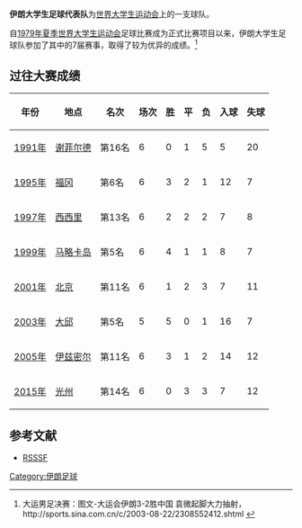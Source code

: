 '''伊朗大学生足球代表队'''为[[世界大学生运动会|世界大学生运动会]]上的一支球队。

自[[1979年夏季世界大学生运动会|1979年夏季世界大学生运动会]]足球比赛成为正式比赛项目以来，伊朗大学生足球队参加了其中的7届赛事，取得了较为优异的成绩。<ref>大运男足决赛：图文-大运会伊朗3-2胜中国 袁微起脚大力抽射，http://sports.sina.com.cn/c/2003-08-22/2308552412.shtml {{Wayback|url=http://sports.sina.com.cn/c/2003-08-22/2308552412.shtml |date=20190915014147 }}</ref>

== 过往大赛成绩 ==
{| width=90%  class="wikitable" style="text-align: center;"
|-
!年份 !! 地点 !! 名次 !! 场次 !! 胜 !! 平 !! 负 !! 入球 !! 失球
|-
|[[1991年夏季世界大學生運動會足球比賽男子賽事|1991年]]||{{flagicon|GBR}} [[谢菲尔德|谢菲尔德]]|| 第16名 || 6 || 0 || 1 || 5 || 5 || 20
|-
|[[1995年夏季世界大學生運動會足球比賽男子賽事|1995年]]||{{flagicon|JPN}} [[福冈|福冈]]|| 第6名 || 6 || 3 || 2 || 1 || 12 || 7
|-
|[[1997年夏季世界大學生運動會足球比賽男子賽事|1997年]]||{{flagicon|ITA}} [[西西里|西西里]]|| 第13名 || 6 || 2 || 2 || 2 || 7 || 8
|-
|[[1999年夏季世界大學生運動會足球比賽男子賽事|1999年]]||{{flagicon|ESP}} [[马略卡岛|马略卡岛]]|| 第5名 || 6 || 4 || 1 || 1 || 8 || 7
|-
|[[2001年夏季世界大學生運動會足球比賽男子賽事|2001年]]||{{flagicon|CHN}} [[北京|北京]]|| 第11名 || 6 || 1 || 2 || 3 || 7 || 11
|-
|[[2003年夏季世界大學生運動會足球比賽男子賽事|2003年]]||{{flagicon|KOR}} [[大邱|大邱]]|| 第5名 || 5 || 5 || 0 || 1 || 16 || 7
|-
|[[2005年夏季世界大學生運動會足球比賽男子賽事|2005年]]||{{flagicon|TUR}} [[伊兹密尔|伊兹密尔]]|| 第11名 || 6 || 3 || 1 || 2 || 14 || 12
|-
|[[2015年夏季世界大學生運動會足球比賽男子賽事|2015年]]||{{flagicon|KOR}} [[光州|光州]]|| 第14名 || 6 || 0 || 3 || 3 || 7 || 12
|}

==参考文献==
*[http://www.rsssf.com/tablesf/fisu.html RSSSF]{{Wayback|url=http://www.rsssf.com/tablesf/fisu.html |date=20090706224446 }}

{{reflist}}

[[Category:伊朗足球|Category:伊朗足球]]